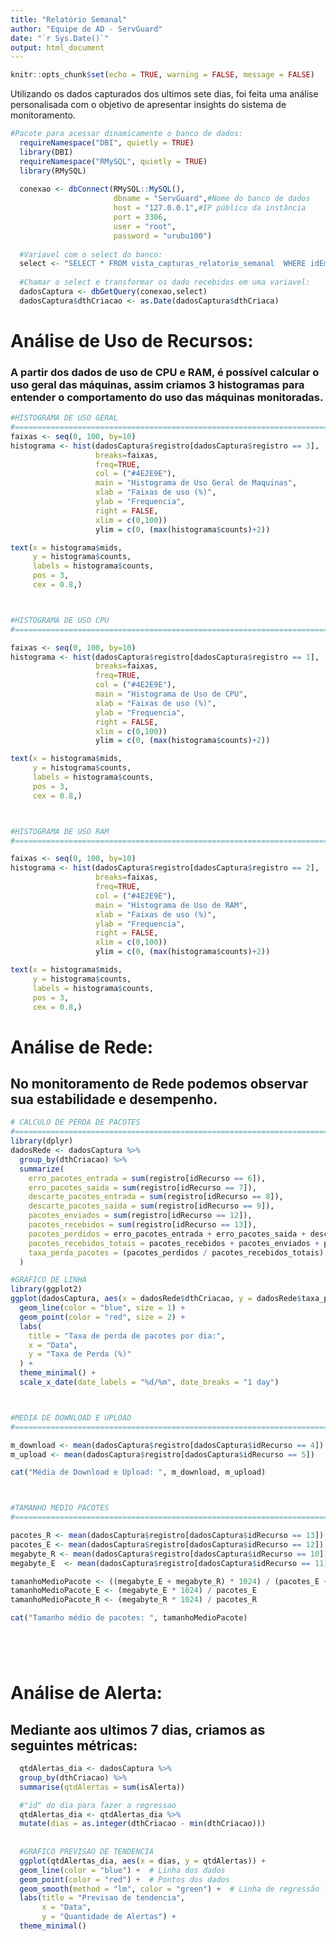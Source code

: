 ```yaml
---
title: "Relatório Semanal"
author: "Equipe de AD - ServGuard"
date: "`r Sys.Date()`"
output: html_document
---
```


```r
knitr::opts_chunk$set(echo = TRUE, warning = FALSE, message = FALSE)
```

 
 Utilizando os dados capturados dos ultimos sete dias, foi feita uma análise personalisada com o objetivo de apresentar insights do sistema de monitoramento.

```r
#Pacote para acessar dinamicamente o banco de dados:
  requireNamespace("DBI", quietly = TRUE)
  library(DBI)
  requireNamespace("RMySQL", quietly = TRUE)
  library(RMySQL)
  
  conexao <- dbConnect(RMySQL::MySQL(),
                       dbname = "ServGuard",#Nome do banco de dados
                       host = "127.0.0.1",#IP público da instância
                       port = 3306, 
                       user = "root",
                       password = "urubu100")
  
  #Variavel com o select do banco:
  select <- "SELECT * FROM vista_capturas_relatorio_semanal  WHERE idEmpresa = 1;"
  
  #Chamar o select e transformar os dado recebidos em uma variavel:
  dadosCaptura <- dbGetQuery(conexao,select)
  dadosCaptura$dthCriacao <- as.Date(dadosCaptura$dthCriaca)
```

# Análise de Uso de Recursos:

### A partir dos dados de uso de CPU e RAM, é possível calcular o uso geral das máquinas, assim criamos 3 histogramas para entender o comportamento do uso das máquinas monitoradas.

```r

#HISTOGRAMA DE USO GERAL
#======================================================================================================
faixas <- seq(0, 100, by=10)
histograma <- hist(dadosCaptura$registro[dadosCaptura$registro == 3],
                   breaks=faixas,
                   freq=TRUE,
                   col = ("#4E2E9E"),
                   main = "Histograma de Uso Geral de Maquinas",
                   xlab = "Faixas de uso (%)",
                   ylab = "Frequencia",
                   right = FALSE,
                   xlim = c(0,100))
                   ylim = c(0, (max(histograma$counts)+2))

text(x = histograma$mids, 
     y = histograma$counts,
     labels = histograma$counts, 
     pos = 3,
     cex = 0.8,) 



#HISTOGRAMA DE USO CPU
#======================================================================================================

faixas <- seq(0, 100, by=10)
histograma <- hist(dadosCaptura$registro[dadosCaptura$registro == 1],
                   breaks=faixas,
                   freq=TRUE,
                   col = ("#4E2E9E"),
                   main = "Histograma de Uso de CPU",
                   xlab = "Faixas de uso (%)",
                   ylab = "Frequencia",
                   right = FALSE,
                   xlim = c(0,100))
                   ylim = c(0, (max(histograma$counts)+2))

text(x = histograma$mids, 
     y = histograma$counts,
     labels = histograma$counts, 
     pos = 3,
     cex = 0.8,) 



#HISTOGRAMA DE USO RAM
#======================================================================================================

faixas <- seq(0, 100, by=10)
histograma <- hist(dadosCaptura$registro[dadosCaptura$registro == 2],
                   breaks=faixas,
                   freq=TRUE,
                   col = ("#4E2E9E"),
                   main = "Histograma de Uso de RAM",
                   xlab = "Faixas de uso (%)",
                   ylab = "Frequencia",
                   right = FALSE,
                   xlim = c(0,100))
                   ylim = c(0, (max(histograma$counts)+2))

text(x = histograma$mids, 
     y = histograma$counts,
     labels = histograma$counts, 
     pos = 3,
     cex = 0.8,) 

```


# Análise de Rede:

## No monitoramento de Rede podemos observar sua estabilidade e desempenho.

```r

# CALCULO DE PERDA DE PACOTES
#======================================================================================================
library(dplyr)
dadosRede <- dadosCaptura %>%
  group_by(dthCriacao) %>%
  summarize(
    erro_pacotes_entrada = sum(registro[idRecurso == 6]),
    erro_pacotes_saida = sum(registro[idRecurso == 7]),
    descarte_pacotes_entrada = sum(registro[idRecurso == 8]),
    descarte_pacotes_saida = sum(registro[idRecurso == 9]),
    pacotes_enviados = sum(registro[idRecurso == 12]),
    pacotes_recebidos = sum(registro[idRecurso == 13]),
    pacotes_perdidos = erro_pacotes_entrada + erro_pacotes_saida + descarte_pacotes_entrada + descarte_pacotes_saida,
    pacotes_recebidos_totais = pacotes_recebidos + pacotes_enviados + pacotes_perdidos,
    taxa_perda_pacotes = (pacotes_perdidos / pacotes_recebidos_totais) * 100
  )

#GRAFICO DE LINHA
library(ggplot2)
ggplot(dadosCaptura, aes(x = dadosRede$dthCriacao, y = dadosRede$taxa_perda_pacotes)) +
  geom_line(color = "blue", size = 1) +
  geom_point(color = "red", size = 2) +
  labs(
    title = "Taxa de perda de pacotes por dia:",
    x = "Data",
    y = "Taxa de Perda (%)"
  ) +
  theme_minimal() +
  scale_x_date(date_labels = "%d/%m", date_breaks = "1 day")



#MEDIA DE DOWNLOAD E UPLOAD
#======================================================================================================

m_download <- mean(dadosCaptura$registro[dadosCaptura$idRecurso == 4])
m_upload <- mean(dadosCaptura$registro[dadosCaptura$idRecurso == 5])

cat("Média de Download e Upload: ", m_download, m_upload)



#TAMANHO MEDIO PACOTES
#======================================================================================================

pacotes_R <- mean(dadosCaptura$registro[dadosCaptura$idRecurso == 13])
pacotes_E <- mean(dadosCaptura$registro[dadosCaptura$idRecurso == 12])
megabyte_R <- mean(dadosCaptura$registro[dadosCaptura$idRecurso == 10])
megabyte_E  <- mean(dadosCaptura$registro[dadosCaptura$idRecurso == 11])

tamanhoMedioPacote <- ((megabyte_E + megabyte_R) * 1024) / (pacotes_E + pacotes_R)
tamanhoMedioPacote_E <- (megabyte_E * 1024) / pacotes_E
tamanhoMedioPacote_R <- (megabyte_R * 1024) / pacotes_R

cat("Tamanho médio de pacotes: ", tamanhoMedioPacote)






```


# Análise de Alerta:

## Mediante aos ultimos 7 dias, criamos as seguintes métricas:

```r

  qtdAlertas_dia <- dadosCaptura %>%
  group_by(dthCriacao) %>%
  summarise(qtdAlertas = sum(isAlerta))

  #"id" do dia para fazer a regressao
  qtdAlertas_dia <- qtdAlertas_dia %>%
  mutate(dias = as.integer(dthCriacao - min(dthCriacao)))
  
  
  #GRAFICO PREVISAO DE TENDENCIA
  ggplot(qtdAlertas_dia, aes(x = dias, y = qtdAlertas)) +
  geom_line(color = "blue") +  # Linha dos dados
  geom_point(color = "red") +  # Pontos dos dados
  geom_smooth(method = "lm", color = "green") +  # Linha de regressão linear
  labs(title = "Previsao de tendencia",
       x = "Data",
       y = "Quantidade de Alertas") +
  theme_minimal()

```